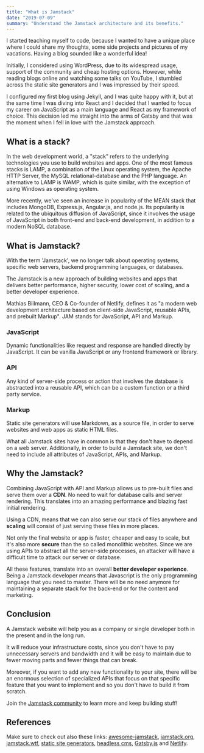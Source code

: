 ```yaml
---
title: "What is Jamstack"
date: "2019-07-09"
summary: "Understand the Jamstack architecture and its benefits."
---
```


I started teaching myself to code, because I wanted to have a unique place where I could share my thoughts, some side projects and pictures of my vacations. Having a blog sounded like a wonderful idea!

Initially, I considered using WordPress, due to its widespread usage, support of the community and cheap hosting options.
However, while reading blogs online and watching some talks on YouTube, I stumbled across the static site generators and I was impressed by their speed.

I configured my first blog using Jekyll, and I was quite happy with it, but at the same time I was diving into React and I decided that I wanted to focus my career on JavaScript as a main language and React as my framework of choice.
This decision led me straight into the arms of Gatsby and that was the moment when I fell in love with the Jamstack approach.

## What is a stack?

In the web development world, a "stack” refers to the underlying technologies you use to build websites and apps.
One of the most famous stacks is LAMP, a combination of the Linux operating system, the Apache HTTP Server, the MySQL relational-database and the PHP language.
An alternative to LAMP is WAMP, which is quite similar, with the exception of using Windows as operating system.

More recently, we've seen an increase in popularity of the MEAN stack that includes MongoDB, Express.js, Angular.js, and node.js. Its popularity is related to the ubiquitous diffusion of JavaScript, since it involves the usage of JavaScript in both front-end and back-end development, in addition to a modern NoSQL database.

## What is Jamstack?

With the term 'Jamstack', we no longer talk about operating systems, specific web servers, backend programming languages, or databases.

The Jamstack is a new approach of building websites and apps that delivers better performance, higher security, lower cost of scaling, and a better developer experience.

Mathias Biilmann, CEO & Co-founder of Netlify, defines it as "a modern web development architecture based on client-side JavaScript, reusable APIs, and prebuilt Markup". JAM stands for JavaScript, API and Markup.

### JavaScript

Dynamic functionalities like request and response are handled directly by JavaScript. It can be vanilla JavaScript or any frontend framework or library.

### API

Any kind of server-side process or action that involves the database is abstracted into a reusable API, which can be a custom function or a third party service.

### Markup

Static site generators will use Markdown, as a source file, in order to serve websites and web apps as static HTML files.

What all Jamstack sites have in common is that they don't have to depend on a web server. Additionally, in order to build a Jamstack site, we don't need to include all attributes of JavaScript, APIs, and Markup.

## Why the Jamstack?

Combining JavaScript with API and Markup allows us to pre-built files and serve them over a **CDN**. No need to wait for database calls and server rendering. This translates into an amazing performance and blazing fast initial rendering.

Using a CDN, means that we can also serve our stack of files anywhere and **scaling** will consist of just serving these files in more places.

Not only the final website or app is faster, cheaper and easy to scale, but it's also more **secure** than the so called monolithic websites. Since we are using APIs to abstract all the server-side processes, an attacker will have a difficult time to attack our server or database.

All these features, translate into an overall **better developer experience**. Being a Jamstack developer means that Javascript is the only programming language that you need to master. There will be no need anymore for maintaining a separate stack for the back-end or for the content and marketing.

## Conclusion

A Jamstack website will help you as a company or single developer both in the present and in the long run.

It will reduce your infrastructure costs, since you don't have to pay unnecessary servers and bandwidth and it will be easy to maintain due to fewer moving parts and fewer things that can break.

Moreover, if you want to add any new functionality to your site, there will be an enormous selection of specialized APIs that focus on that specific feature that you want to implement and so you don't have to build it from scratch.

Join the [Jamstack community](https://jamstack.org/community) to learn more and keep building stuff!

## References

Make sure to check out also these links: [awesome-jamstack](https://github.com/automata/awesome-jamstack), [jamstack.org](https://jamstack.org), [jamstack.wtf](https://jamstack.wtf), [static site generators](https://www.staticgen.com), [headless cms](https://headlesscms.org), [Gatsby.js](https://www.gatsbyjs.org) and [Netlify](https://www.netlify.com).
